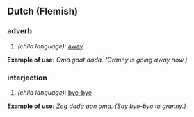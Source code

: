 ==Dutch (Flemish)==
===adverb===
# ''(child language):'' [[away]]
'''Example of use:''' ''Oma gaat dada. (Granny is going away now.)''
===interjection===
# ''(child language):'' [[bye-bye]]
'''Example of use:''' ''Zeg dada aan oma. (Say bye-bye to granny.)''
